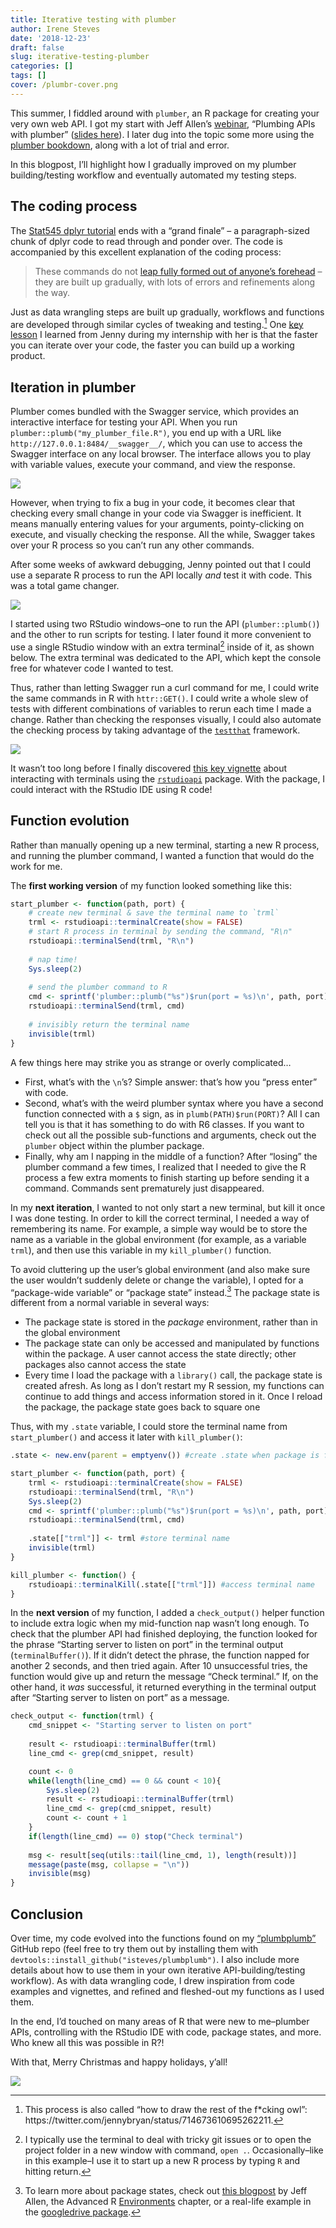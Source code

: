 ```yaml
---
title: Iterative testing with plumber
author: Irene Steves
date: '2018-12-23'
draft: false
slug: iterative-testing-plumber
categories: []
tags: []
cover: /plumbr-cover.png
---
```


This summer, I fiddled around with `plumber`, an R package for creating your very own web API.  I got my start with Jeff Allen's [webinar](https://resources.rstudio.com/webinars/plumber-api-final), "Plumbing APIs with plumber" ([slides here](https://github.com/rstudio/webinars/tree/master/60-plumber)). I later dug into the topic some more using the [plumber bookdown](https://www.rplumber.io/docs/index.html), along with a lot of trial and error. 

In this blogpost, I'll highlight how I gradually improved on my plumber building/testing workflow and eventually automated my testing steps. 

## The coding process

The [Stat545 dplyr tutorial](http://stat545.com/block010_dplyr-end-single-table.html#grand-finale) ends with a "grand finale" -- a paragraph-sized chunk of dplyr code to read through and ponder over. The code is accompanied by this excellent explanation of the coding process:

>These commands do not [leap fully formed out of anyone’s forehead](http://2.bp.blogspot.com/_9A420Nuu0xo/TNS7JZdyQHI/AAAAAAAAAHg/cU2JP2DfJqk/s1600/D'Aulaire+3.png) – they are built up gradually, with lots of errors and refinements along the way.

Just as data wrangling steps are built up gradually, workflows and functions are developed through similar cycles of tweaking and testing.[^3] One [key lesson](https://irene.rbind.io/post/summer-rstudio/#lessons-learned) I learned from Jenny during my internship with her is that the faster you can iterate over your code, the faster you can build up a working product.

[^3]: This process is also called "how to draw the rest of the f*cking owl": https://twitter.com/jennybryan/status/714673610695262211.

## Iteration in plumber

Plumber comes bundled with the Swagger service, which provides an interactive interface for testing your API. When you run `plumber::plumb("my_plumber_file.R")`, you end up with a URL like `http://127.0.0.1:8484/__swagger__/`, which you can use to access the Swagger interface on any local browser. The interface allows you to play with variable values, execute your command, and view the response. 

![](https://github.com/isteves/website/blob/master/static/swagger.png?raw=true)

However, when trying to fix a bug in your code, it becomes clear that checking every small change in your code via Swagger is inefficient. It means manually entering values for your arguments, pointy-clicking on execute, and visually checking the response. All the while, Swagger takes over your R process so you can't run any other commands. 

After some weeks of awkward debugging, Jenny pointed out that I could use a separate R process to run the API locally _and_ test it with code. This was a total game changer. 

![](https://media.giphy.com/media/rJvYq4DjfP7d6/giphy.gif)

I started using two RStudio windows--one to run the API (`plumber::plumb()`) and the other to run scripts for testing.  I later found it more convenient to use a single RStudio window with an extra terminal[^1] inside of it, as shown below. The extra terminal was dedicated to the API, which kept the console free for whatever code I wanted to test. 

Thus, rather than letting Swagger run a curl command for me, I could write the same commands in R with `httr::GET()`. I could write a whole slew of tests with different combinations of variables to rerun each time I made a change. Rather than checking the responses visually, I could also automate the checking process by taking advantage of the [`testthat`](https://github.com/r-lib/testthat) framework. 

[^1]: I typically use the terminal to deal with tricky git issues or to open the project folder in a new window with command, `open .`. Occasionally--like in this example--I use it to start up a new R process by typing `R` and hitting return. 

![](https://github.com/isteves/website/blob/086e5adcdbcda4a9beaa2c4286c9cb825f2787c2/static/plumber_2term_lab.png?raw=true)

It wasn't too long before I finally discovered [this key vignette](https://cran.r-project.org/web/packages/rstudioapi/vignettes/terminal.html) about interacting with terminals using the  [`rstudioapi`](https://github.com/rstudio/rstudioapi) package. With the package, I could interact with the RStudio IDE using R code!

## Function evolution

Rather than manually opening up a new terminal, starting a new R process, and running the plumber command, I wanted a function that would do the work for me.

The **first working version** of my function looked something like this:

```r
start_plumber <- function(path, port) {
    # create new terminal & save the terminal name to `trml`
    trml <- rstudioapi::terminalCreate(show = FALSE)
    # start R process in terminal by sending the command, "R\n"
    rstudioapi::terminalSend(trml, "R\n") 
    
    # nap time!
    Sys.sleep(2)
    
    # send the plumber command to R
    cmd <- sprintf('plumber::plumb("%s")$run(port = %s)\n', path, port)
    rstudioapi::terminalSend(trml, cmd)
    
    # invisibly return the terminal name
    invisible(trml)
}
```

A few things here may strike you as strange or overly complicated... 

- First, what's with the `\n`'s? Simple answer: that's how you "press enter" with code. 
- Second, what's with the weird plumber syntax where you have a second function connected with a `$` sign, as in `plumb(PATH)$run(PORT)`? All I can tell you is that it has something to do with R6 classes. If you want to check out all the possible sub-functions and arguments, check out the `plumber` object within the plumber package.
- Finally, why am I napping in the middle of a function? After "losing" the plumber command a few times, I realized that I needed to give the R process a few extra moments to finish starting up before sending it a command. Commands sent prematurely just disappeared.

In my **next iteration**, I wanted to not only start a new terminal, but kill it once I was done testing. In order to kill the correct terminal, I needed a way of remembering its name. For example, a simple way would be to store the name as a variable in the global environment (for example, as a variable `trml`), and then use this variable in my `kill_plumber()` function. 

To avoid cluttering up the user's global environment (and also make sure the user wouldn't suddenly delete or change the variable), I opted for a "package-wide variable" or "package state" instead.[^2] The package state is different from a normal variable in several ways:

- The package state is stored in the _package_ environment, rather than in the global environment
- The package state can only be accessed and manipulated by functions within the package. A user cannot access the state directly; other packages also cannot access the state
- Every time I load the package with a `library()` call, the package state is created afresh. As long as I don't restart my R session, my functions can continue to add things and access information stored in it. Once I reload the package, the package state goes back to square one

[^2]: To learn more about package states, check out [this blogpost](https://trestletech.com/2013/04/package-wide-variablescache-in-r-package/) by Jeff Allen, the Advanced R [Environments](http://adv-r.had.co.nz/Environments.html#explicit-envs) chapter, or a real-life example in the [googledrive package](https://github.com/tidyverse/googledrive/blob/master/R/aaa.R).

Thus, with my `.state` variable, I could store the terminal name from `start_plumber()` and access it later with `kill_plumber()`:

```r
.state <- new.env(parent = emptyenv()) #create .state when package is first loaded

start_plumber <- function(path, port) {
    trml <- rstudioapi::terminalCreate(show = FALSE)
    rstudioapi::terminalSend(trml, "R\n") 
    Sys.sleep(2)
    cmd <- sprintf('plumber::plumb("%s")$run(port = %s)\n', path, port)
    rstudioapi::terminalSend(trml, cmd)
    
    .state[["trml"]] <- trml #store terminal name
    invisible(trml)
}

kill_plumber <- function() {
    rstudioapi::terminalKill(.state[["trml"]]) #access terminal name
}
```

In the **next version** of my function, I added a `check_output()` helper function to include extra logic when my mid-function nap wasn't long enough. To check that the plumber API had finished deploying, the function looked for the phrase "Starting server to listen on port" in the terminal output (`terminalBuffer()`). If it didn't detect the phrase, the function napped for another 2 seconds, and then tried again. After 10 unsuccessful tries, the function would give up and return the message "Check terminal." If, on the other hand, it _was_ successful, it returned everything in the terminal output after "Starting server to listen on port" as a message.

```r
check_output <- function(trml) {
    cmd_snippet <- "Starting server to listen on port"
    
    result <- rstudioapi::terminalBuffer(trml)
    line_cmd <- grep(cmd_snippet, result)

    count <- 0
    while(length(line_cmd) == 0 && count < 10){
        Sys.sleep(2)
        result <- rstudioapi::terminalBuffer(trml)
        line_cmd <- grep(cmd_snippet, result)
        count <- count + 1
    }
    if(length(line_cmd) == 0) stop("Check terminal")
    
    msg <- result[seq(utils::tail(line_cmd, 1), length(result))]
    message(paste(msg, collapse = "\n"))
    invisible(msg)
}
```

## Conclusion

Over time, my code evolved into the functions found on my ["plumbplumb"](https://github.com/isteves/plumbplumb) GitHub repo (feel free to try them out by installing them with `devtools::install_github("isteves/plumbplumb")`. I also include more details about how to use them in your own iterative API-building/testing workflow). As with data wrangling code, I drew inspiration from code examples and vignettes, and refined and fleshed-out my functions as I used them. 

In the end, I'd touched on many areas of R that were new to me--plumber APIs, controlling with the RStudio IDE with code, package states, and more. Who knew all this was possible in R?!

With that, Merry Christmas and happy holidays, y'all!

![](https://media.giphy.com/media/JJt9Kx3lVCMlG/giphy.gif)
